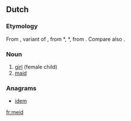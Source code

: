 ==Dutch==
===Etymology===
From {{etyl|dum|nl}} {{term|meit|lang=dum}}, variant of {{term|meget|lang=dum}}, from {{etyl|odt|nl}} *{{term||megith|lang=odt}}, *{{term||magath|lang=odt}}, from {{proto|Germanic|magaþs|lang=nl}}. Compare also {{term|maagd|lang=nl}}.

===Noun===
{{infl|nl|noun|g=f}}

# [[girl]] (female child)
# [[maid]]

===Anagrams===
* [[idem#Dutch|idem]]

[[fr:meid]]